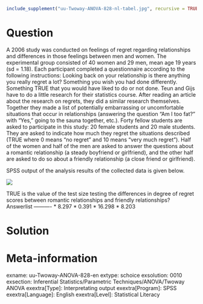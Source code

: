 ```r
include_supplement("uu-Twoway-ANOVA-828-nl-tabel.jpg", recursive = TRUE)
```

Question
========
  
A 2006 study was conducted on feelings of regret regarding relationships and differences in those feelings between men and women. The experimental group consisted of 40 women and 29 men, mean age 19 years (sd = 1.18). Each participant completed a questionnaire according to the following instructions: Looking back on your relationship is there anything you really regret a lot? Something you wish you had done differently. Something TRUE that you would have liked to do or not done. Teun and Gijs have to do a little research for their statistics course. After reading an article about the research on regrets, they did a similar research themselves. Together they made a list of potentially embarrassing or uncomfortable situations that occur in relationships (answering the question "Am I too fat?" with "Yes," going to the sauna together, etc.). Forty fellow students are asked to participate in this study: 20 female students and 20 male students. They are asked to indicate how much they regret the situations described (TRUE where 0 means "no regret" and 10 means "very much regret"). Half of the women and half of the men are asked to answer the questions about a romantic relationship (a steady boyfriend or girlfriend), and the other half are asked to do so about a friendly relationship (a close friend or girlfriend).

SPSS output of the analysis results of the collected data is given below. 


![](uu-Twoway-ANOVA-828-nl-tabel.jpg)

TRUE is the value of the test size testing the differences in degree of regret scores between romantic relationships and friendly relationships? 
Answerlist
----------
* 8.297
* 0.391
* 16.298
* 8.203


Solution
========

Meta-information
================
exname: uu-Twoway-ANOVA-828-en
extype: schoice
exsolution: 0010
exsection: Inferential Statistics/Parametric Techniques/ANOVA/Twoway ANOVA
exextra[Type]: Interpretating output
exextra[Program]: SPSS
exextra[Language]: English
exextra[Level]: Statistical Literacy
